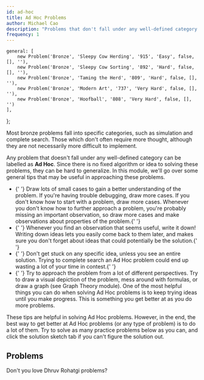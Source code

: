 ```yaml
---
id: ad-hoc
title: Ad Hoc Problems
author: Michael Cao
description: "Problems that don't fall under any well-defined category."
frequency: 1
---
```


	general: [
		new Problem('Bronze', 'Sleepy Cow Herding', '915', 'Easy', false, [], ''),
		new Problem('Bronze', 'Sleepy Cow Sorting', '892', 'Hard', false, [], ''),
		new Problem('Bronze', 'Taming the Herd', '809', 'Hard', false, [], ''),
		new Problem('Bronze', 'Modern Art', '737', 'Very Hard', false, [], ''),
		new Problem('Bronze', 'Hoofball', '808', 'Very Hard', false, [], '')
	],
};

Most bronze problems fall into specific categories, such as simulation and complete search. Those which don't often require more thought, although they are not necessarily more difficult to implement.

Any problem that doesn't fall under any well-defined category can be labelled as **Ad Hoc**. Since there is no fixed algorithm or idea to solving these problems, they can be hard to generalize. In this module, we'll go over some general tips that may be useful in approaching these problems.

<ul>
	<li>
		{' '}
		Draw lots of small cases to gain a better understanding of the problem. If
		you're having trouble debugging, draw more cases. If you don't know how to
		start with a problem, draw more cases. Whenever you don't know how to
		further approach a problem, you're probably missing an important
		observation, so draw more cases and make observations about properties of
		the problem.{' '}
	</li>
	<li>
		{' '}
		Whenever you find an observation that seems useful, write it down! Writing
		down ideas lets you easily come back to them later, and makes sure you don't
		forget about ideas that could potentially be the solution.{' '}
	</li>
	<li>
		{' '}
		Don't get stuck on any specific idea, unless you see an entire solution.
		Trying to complete search an Ad Hoc problem could end up wasting a lot of
		your time in contest.{' '}
	</li>
	<li>
		{' '}
		Try to approach the problem from a lot of different perspectives. Try to
		draw a visual depiction of the problem, mess around with formulas, or draw a
		graph (see Graph Theory module). One of the most helpful things you can do
		when solving Ad Hoc problems is to keep trying ideas until you make
		progress. This is something you get better at as you do more problems.
	</li>
</ul>

These tips are helpful in solving Ad Hoc problems. However, in the end, the best way to get better at Ad Hoc problems (or any type of problem) is to do a lot of them. Try to solve as many practice problems below as you can, and click the solution sketch tab if you can't figure the solution out.

<!-- If anyone disagrees with any of the tips / ideas presented in the blogs below, just let me know. I think they're quite interesting, though I haven't tried it out myself. -->

<!--
<Resources>
	<Resource
		source="ZLE@kauntaofficial.github.io"
		title="The Art of Thinking"
		url="https://kauntaofficial.github.io/the-art-of-thinking"
	>
		blog with more tips
	</Resource>
	<Resource
		source="ZLE@kauntaofficial.github.io"
		title="Developing Intuition"
		url="https://kauntaofficial.github.io/developing-intuition"
	>
		developing intuition while practicing
	</Resource>
</Resources>
-->

## Problems

Don't you love Dhruv Rohatgi problems?

<Problems problems={problems.general} />
